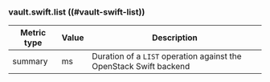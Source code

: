 ### vault.swift.list ((#vault-swift-list))

Metric type | Value | Description
----------- | ----- | -----------
summary     | ms    | Duration of a `LIST` operation against the OpenStack Swift backend